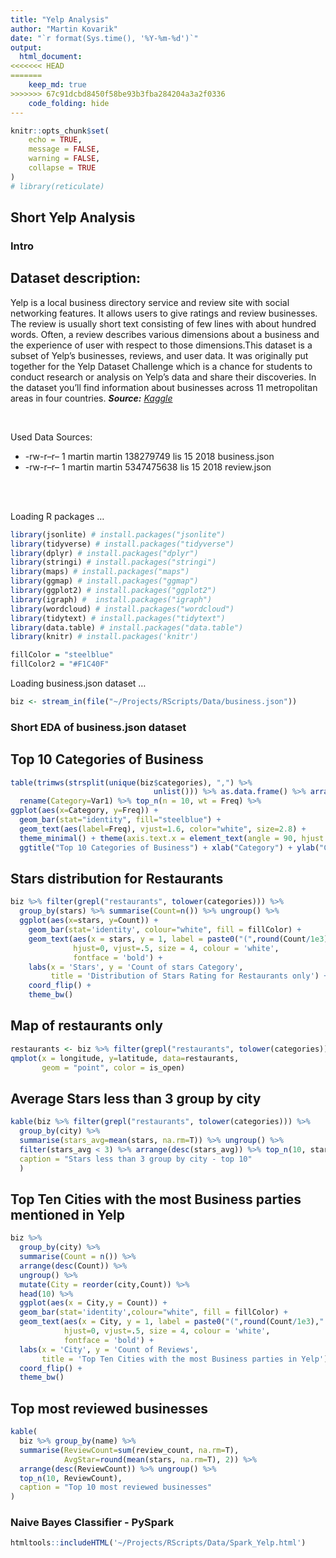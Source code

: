 ```yaml
---
title: "Yelp Analysis"
author: "Martin Kovarik"
date: "`r format(Sys.time(), '%Y-%m-%d')`"
output: 
  html_document:
<<<<<<< HEAD
=======
    keep_md: true
>>>>>>> 67c91dcbd8450f58be93b3fba284204a3a2f0336
    code_folding: hide
---
```


```r
knitr::opts_chunk$set(
	echo = TRUE,
	message = FALSE,
	warning = FALSE,
	collapse = TRUE
)
# library(reticulate)
```

## Short Yelp Analysis {.tabset}

### Intro

<h2>Dataset description:</h2>

<p>Yelp is a local business directory service and review site with social networking features. It allows users to give ratings and review businesses. The review is usually short text consisting of few lines with about hundred words. Often, a review describes various dimensions about a business and the experience of user with respect to those dimensions.This dataset is a subset of Yelp's businesses, reviews, and user data. It was originally put together for the Yelp Dataset Challenge which is a chance for students to conduct research or analysis on Yelp's data and share their discoveries. In the dataset you'll find information about businesses across 11 metropolitan areas in four countries.
<i><b>Source:</b> <a href="https://www.kaggle.com">Kaggle</a></i></p>

</br>
<p>Used Data Sources:</p>
<ul>
  <li>-rw-r--r-- 1 martin martin  138279749 lis 15  2018 business.json</li>
  <li>-rw-r--r-- 1 martin martin 5347475638 lis 15  2018 review.json</li>
</ul>

</br></br>
<p>Loading R packages ...</p>
```r
library(jsonlite) # install.packages("jsonlite")
library(tidyverse) # install.packages("tidyverse")
library(dplyr) # install.packages("dplyr")
library(stringi) # install.packages("stringi")
library(maps) # install.packages("maps")
library(ggmap) # install.packages("ggmap")
library(ggplot2) # install.packages("ggplot2")
library(igraph) #  install.packages("igraph")
library(wordcloud) # install.packages("wordcloud")
library(tidytext) # install.packages("tidytext")
library(data.table) # install.packages("data.table")
library(knitr) # install.packages('knitr')
```

```r
fillColor = "steelblue"
fillColor2 = "#F1C40F"
```

<p>Loading business.json dataset ...</p>

```r
biz <- stream_in(file("~/Projects/RScripts/Data/business.json"))
```

### Short EDA of business.json dataset

<h2>Top 10 Categories of Business</h2>

```r
table(trimws(strsplit(unique(biz$categories), ",") %>% 
                                unlist())) %>% as.data.frame() %>% arrange(desc(Freq)) %>%
  rename(Category=Var1) %>% top_n(n = 10, wt = Freq) %>% 
ggplot(aes(x=Category, y=Freq)) +
  geom_bar(stat="identity", fill="steelblue") +
  geom_text(aes(label=Freq), vjust=1.6, color="white", size=2.8) +
  theme_minimal() + theme(axis.text.x = element_text(angle = 90, hjust = 1)) +
  ggtitle("Top 10 Categories of Business") + xlab("Category") + ylab("Count")
```

<h2>Stars distribution for Restaurants</h2>

```r
biz %>% filter(grepl("restaurants", tolower(categories))) %>%
  group_by(stars) %>% summarise(Count=n()) %>% ungroup() %>%
  ggplot(aes(x=stars, y=Count)) +
    geom_bar(stat='identity', colour="white", fill = fillColor) +
    geom_text(aes(x = stars, y = 1, label = paste0("(",round(Count/1e3)," K )",sep="")),
              hjust=0, vjust=.5, size = 4, colour = 'white',
              fontface = 'bold') +
    labs(x = 'Stars', y = 'Count of stars Category', 
         title = 'Distribution of Stars Rating for Restaurants only') +
    coord_flip() + 
    theme_bw()
```

<h2>Map of restaurants only</h2>

```r
restaurants <- biz %>% filter(grepl("restaurants", tolower(categories)))
qmplot(x = longitude, y=latitude, data=restaurants,
       geom = "point", color = is_open)
```

<h2>Average Stars less than 3 group by city</h2>

```r
kable(biz %>% filter(grepl("restaurants", tolower(categories))) %>% 
  group_by(city) %>% 
  summarise(stars_avg=mean(stars, na.rm=T)) %>% ungroup() %>%
  filter(stars_avg < 3) %>% arrange(desc(stars_avg)) %>% top_n(10, stars_avg),
  caption = "Stars less than 3 group by city - top 10"
  )
```

<h2>Top Ten Cities with the most Business parties mentioned in Yelp</h2>

```r
biz %>%
  group_by(city) %>%
  summarise(Count = n()) %>%
  arrange(desc(Count)) %>%
  ungroup() %>%
  mutate(City = reorder(city,Count)) %>%
  head(10) %>%
  ggplot(aes(x = City,y = Count)) +
  geom_bar(stat='identity',colour="white", fill = fillColor) +
  geom_text(aes(x = City, y = 1, label = paste0("(",round(Count/1e3)," K )",sep="")),
            hjust=0, vjust=.5, size = 4, colour = 'white',
            fontface = 'bold') +
  labs(x = 'City', y = 'Count of Reviews', 
       title = 'Top Ten Cities with the most Business parties in Yelp') +
  coord_flip() + 
  theme_bw()
```

<h2>Top most reviewed businesses</h2>

```r
kable(
  biz %>% group_by(name) %>% 
  summarise(ReviewCount=sum(review_count, na.rm=T),
            AvgStar=round(mean(stars, na.rm=T), 2)) %>%
  arrange(desc(ReviewCount)) %>% ungroup() %>%
  top_n(10, ReviewCount),
  caption = "Top 10 most reviewed businesses"
)
```

### Naive Bayes Classifier - PySpark
```r
htmltools::includeHTML('~/Projects/RScripts/Data/Spark_Yelp.html')
```

